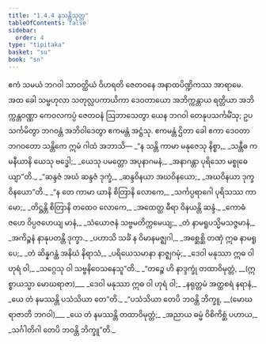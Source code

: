 ```yaml
---
title: "1.4.4 နသန္တိသုတ္တ"
tableOfContents: false
sidebar:
  order: 4
type: "tipitaka"
basket: "su"
book: "sn"
---
```



<DynamicBreadcrumb />

<Division number="34" book="sn" e="ch" v="18" p="284">

<Paragraph number="180" book="sn">
ဧကံ သမယံ ဘဂဝါ သာဝတ္ထိယံ ဝိဟရတိ ဇေတဝနေ အနာထပိဏ္ဍိကဿ အာရာမေ. အထ ခေါ သမ္ဗဟုလာ သတုလ္လပကာယိကာ ဒေဝတာယော အဘိက္ကန္တာယ ရတ္တိယာ အဘိက္ကန္တဝဏ္ဏာ ကေဝလကပ္ပံ ဇေတဝနံ ဩဘာသေတွာ ယေန ဘဂဝါ တေနုပသင်္ကမိံသု; ဥပသင်္ကမိတွာ ဘဂဝန္တံ အဘိဝါဒေတွာ ဧကမန္တံ အဋ္ဌံသု. ဧကမန္တံ ဌိတာ ခေါ ဧကာ ဒေဝတာ ဘဂဝတော သန္တိကေ ဣမံ ဂါထံ အဘာသိ—
</Paragraph>

<Paragraph number="181" type="verses" book="sn">
_“န သန္တိ ကာမာ မနုဇေသု နိစ္စာ,_  
_သန္တီဓ ကမနီယာနိ ယေသု ဗဒ္ဓေါ;_  
_ယေသု ပမတ္တော အပုနာဂမနံ,_  
_အနာဂန္တာ ပုရိသော မစ္စုဓေယျာ”တိ._  

</Paragraph>

<Paragraph number="182" type="verses" book="sn">
_“ဆန္ဒဇံ အဃံ ဆန္ဒဇံ ဒုက္ခံ,_  
_ဆန္ဒဝိနယာ အဃဝိနယော;_  
_အဃဝိနယာ ဒုက္ခဝိနယော”တိ._  

</Paragraph>

<Paragraph number="183" type="verses" book="sn">
_“န တေ ကာမာ ယာနိ စိတြာနိ လောကေ,_  
_သင်္ကပ္ပရာဂေါ ပုရိသဿ ကာမော;_  
_တိဋ္ဌန္တိ စိတြာနိ တထေဝ လောကေ,_  
_အထေတ္ထ ဓီရာ ဝိနယန္တိ ဆန္ဒံ._  

</Paragraph>

<Paragraph number="184" type="verses" book="sn">
_ကောဓံ ဇဟေ ဝိပ္ပဇဟေယျ မာနံ,_  
_သံယောဇနံ သဗ္ဗမတိက္ကမေယျ;_  
_တံ နာမရူပသ္မိမသဇ္ဇမာနံ,_  
_အကိဉ္စနံ နာနုပတန္တိ ဒုက္ခာ._  

</Paragraph>

<Paragraph number="185" type="verses" book="sn">
_ပဟာသိ သင်္ခံ န ဝိမာနမဇ္ဈဂါ,_  
_အစ္ဆေစ္ဆိ တဏှံ ဣဓ နာမရူပေ;_  
_တံ ဆိန္နဂန္ထံ အနိဃံ နိရာသံ,_  
_ပရိယေသမာနာ နာဇ္ဈဂမုံ;_  
_ဒေဝါ မနုဿာ ဣဓ ဝါ ဟုရံ ဝါ,_  
_သဂ္ဂေသု ဝါ သဗ္ဗနိဝေသနေသူ”တိ._  

</Paragraph>

<Paragraph number="186" type="verses" book="sn">
_“တဉ္စေ ဟိ နာဒ္ဒက္ခုံ တထာဝိမုတ္တံ, __(ဣစ္စာယသ္မာ မောဃရာဇာ)___  
_ဒေဝါ မနုဿာ ဣဓ ဝါ ဟုရံ ဝါ;_  
_နရုတ္တမံ အတ္ထစရံ နရာနံ,_  
_ယေ တံ နမဿန္တိ ပသံသိယာ တေ”တိ._  

</Paragraph>

<Paragraph number="187" type="verses" book="sn">
_“ပသံသိယာ တေပိ ဘဝန္တိ ဘိက္ခူ, __(မောဃရာဇာတိ ဘဂဝါ)___  
_ယေ တံ နမဿန္တိ တထာဝိမုတ္တံ;_  
_အညာယ ဓမ္မံ ဝိစိကိစ္ဆံ ပဟာယ,_  
_သင်္ဂါတိဂါ တေပိ ဘဝန္တိ ဘိက္ခူ”တိ._
</Paragraph>
</Division>